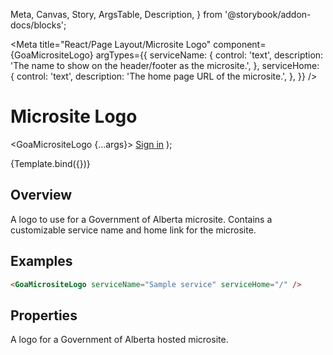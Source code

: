 
  Meta,
  Canvas,
  Story,
  ArgsTable,
  Description,
} from '@storybook/addon-docs/blocks';

<Meta
  title="React/Page Layout/Microsite Logo"
  component={GoaMicrositeLogo}
  argTypes={{
    serviceName: {
      control: 'text',
      description: 'The name to show on the header/footer as the microsite.',
    },
    serviceHome: {
      control: 'text',
      description: 'The home page URL of the microsite.',
    },
  }}
/>

# Microsite Logo

  <GoaMicrositeLogo {...args}>
    <a href="#">Sign in</a>
  </GoaMicrositeLogo>
);

<Canvas>
  <Story
    name="Micro Site Logo"
    height={100}
    args={{
      serviceName: 'Digital Service Name (microsite)',
      serviceHome: 'https://www.alberta.ca/index.aspx',
    }}
    parameters={{
      design: {
        specUrl:
          'https://xd.adobe.com/view/18ccfd61-7e54-450e-a05d-cabfff452d6e-4d9f/screen/bbcbebfa-96a4-4625-931e-54b7b7e60b4e/specs',
        reviewUrl:
          'https://xd.adobe.com/view/75ca41d4-040c-4b1d-6ff9-0430b7119cf0-03fb/',
      },
    }}
  >
    {Template.bind({})}
  </Story>
</Canvas>

## Overview

A logo to use for a Government of Alberta microsite. Contains a customizable service name and home link for the microsite.

## Examples

```html
<GoaMicrositeLogo serviceName="Sample service" serviceHome="/" />
```

## Properties

A logo for a Government of Alberta hosted microsite.

<Description of={GoaMicrositeLogo} />
<ArgsTable of={GoaMicrositeLogo} />
